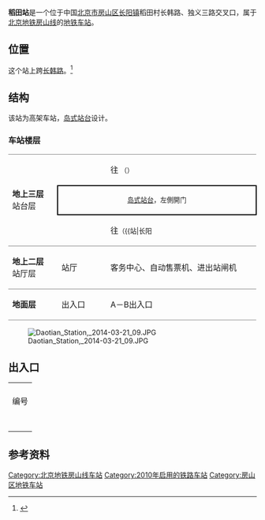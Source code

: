 {{noteTA 
|G1 =Railway}}
{{Infobox station
|name = 稻田
|eng_name = Daotian
|linecolour = {{北京地铁颜色|房}}
|image = Platform of Daotian.jpg
|caption = 稻田站站台
|other_name = 
|country = {{PRC}}
|borough = [[北京市|北京市]][[房山区|房山区]][[长阳镇|长阳镇]]
|address = 长韩路、独义三路交叉口
|coordinates = {{Coord|39.792048|116.220692|type:railwaystation_region:CN-11_source:GoogleMaps|display=inline,title}}
|elevation = 
|operator = [[北京市地铁运营有限公司|北京市地铁运营有限公司]]
|lines = {{北京地铁线路名|房|SL}}
|distance = 
|platform = 1个[[岛式站台|岛式站台]]
|tracks = 2条
|bus_routes = 
|bus_stands = 
|connections = 公交线路：391、F53、F75
|structure = 高架车站
|hall = 整体式站厅
|depth = 
|levels = 
|interchange = 
|exits = 2個
|elevator = 
|escalator = 
|architect = 
|architectural_style = 
|colour = {{colorbox|#CCCCAA}} 米色
|type = 
|status = 运营中
|code = 
|zone = 
|classification = 
|website = 
|built = 
|opened = 2010年12月30日
|pass_year = 
|passengers = 
|pass_system = 
|pass_rank = 
|mpassengers = 
|trains = 
|station_hours = 
|hours = 
|first = {{北京地铁线路名|房|S}}
:往{{北京地铁起讫站|房山|L}}：05:23
:往{{北京地铁起讫站|房山|R}}：06:06
|last = {{北京地铁线路名|房|S}}
:往{{北京地铁起讫站|房山|L}}：22:46
:往{{北京地铁起讫站|房山|R}}：23:33
|adjacent = {{adjacent stations|system=北京地铁|line=房|left=大葆台|right=长阳|note-left=6.466km|note-mid=距离[[东管头南站|东管头南]]13.892km|note-right=4.042km}}
|other_services = 
|route_map = {{Routemap|inline=yes|map=
utSTRf\utSTRg~~ ~~{{rmr|Licon=U|{{stl|北京地铁|大葆台}}}}
utSTRe\utSTRe
uLSTR\uLSTR
\uSTR\uSTR2\uSTRc3
\uSTR\uENDEa!~uSTRc12\uSTR+4!~uSTR3+4
\uABZg2\uABZg+1!~uSTRc3\uSTR+c4
\uSTR+c1\uABZg+4\uSTR
\uSTR\uSTR\uSTR
\uSTR+c2\uABZg3!~uSTRc2\uSTR3
\uABZg+1\uABZg+1!~uSTRc4\uSTRc4
uSTR+BSl\uSTR+BSr
uSTR+BSl\uSTR+BSr
uSTRf\uSTRg~~ ~~{{rmr|Licon=D|{{stl|北京地铁|长阳}}}}
}}
}}
'''稻田站'''是一个位于中国[[北京市|北京市]][[房山区|房山区]][[长阳镇|长阳镇]]稻田村长韩路、独义三路交叉口，属于[[北京地铁|北京地铁]][[北京地铁房山线|房山线]]的[[地铁车站|地铁车站]]。

==位置==
这个站上跨[[长韩路|长韩路]]。<ref>{{cite web|url=http://www.bjghw.gov.cn/web/static/articles/catalog_14300/article_ff808081271d5bde01278a0a8f0901ce/ff808081271d5bde01278a0a8f0901ce.html|title=轨道交通房山线规划方案公告|publisher=[[北京市规划委员会|北京市规划委员会]]|date=2010-03-23|accessdate=2010-12-25|archive-url=https://web.archive.org/web/20100728091831/http://www.bjghw.gov.cn/web/static/articles/catalog_14300/article_ff808081271d5bde01278a0a8f0901ce/ff808081271d5bde01278a0a8f0901ce.html|archive-date=2010-07-28|dead-url=yes}}</ref>

== 结构 ==
该站为高架车站，[[岛式站台|岛式站台]]设计。
=== 车站楼层 ===
{|cellspacing=0 cellpadding=3
|style="border-bottom:solid 1px gray;border-top:solid 1px gray;" rowspan=3 width=100|'''地上三层'''<br />站台层
|style="border-top:solid 1px gray;" width=100|{{arrow|L}}
|style="border-top:solid 1px gray;" width=350|{{北京地铁线路名|房|c}} <!--非跨线车--> 往{{站|东管头南}} <!--/ 跨线车往{{站|国家图书馆}} ({{北京地铁线路名|9|c}}) -->  <small>（{{站|大葆台}}）</small>
|-
|style="border-right:solid 2px black;border-left:solid 2px black;border-top:solid 2px black;border-bottom:solid 2px black;" colspan=2|<center><small>[[岛式站台|岛式站台]]，左側開门</small></center>
|-
|style="border-bottom:solid 1px gray;"|{{arrow|R}}
|style="border-bottom:solid 1px gray;"|{{北京地铁线路名|房|c}} <!--非跨线车/跨线车({{北京地铁线路名|9|c}}) -->往{{站|阎村东}}<small>（{{站|长阳||北京市}}）</small>
|-
|style="border-bottom:solid 1px gray;"|'''地上二层'''<br />站厅层
|style="border-bottom:solid 1px gray;"|站厅
|style="border-bottom:solid 1px gray;"|客务中心、自动售票机、进出站闸机
|-
|style="border-bottom:solid 1px gray;"|'''地面层'''
|style="border-bottom:solid 1px gray;"|出入口
|style="border-bottom:solid 1px gray;"|A－B出入口
|}

[[File:Daotian_Station,_2014-03-21_09.JPG|thumb]]

== 出入口 ==
{| class="wikitable"
| colspan="5" align="center" bgcolor="{{北京地铁颜色|房}}" |
|-
! 编号
! 指示
! 建议前往的目的地
! 照片
! 无障碍设施
|-
|{{港鐵出口|A|1|附=升}}
|独义三路
|
|[[File:Missing_image_text.svg|210x210像素]]
|[[File:Missing_image_text.svg|210x210像素]]
|-
|{{港鐵出口|A|2}}
|独义三路、长韩路
|稻田回迁楼北区
|[[File:Missing_image_text.svg|210x210像素]]
|{{n/a}}
|-
|{{港鐵出口|B|1|附=升}}
|独义三路、长韩路
|稻田回迁楼北区
|[[File:Daotian_Station,_2014-03-21_05.JPG|居中]]
|[[File:Missing_image_text.svg|210x210像素]]
|-
|{{港鐵出口|B|2}}
|独义三路、高佃一路
|独义村回迁房
|[[File:Missing_image_text.svg|210x210像素]]
|{{n/a}}
|-
| colspan="5" bgcolor="#EEEEEE" | {{港鐵出口|註=升}}
|}

== 参考资料 ==
{{commonscat|Daotian Station}}
{{reflist}}
{{北京地铁房山线}}

[[Category:北京地铁房山线车站|Category:北京地铁房山线车站]]
[[Category:2010年启用的铁路车站|Category:2010年启用的铁路车站]]
[[Category:房山区地铁车站|Category:房山区地铁车站]]